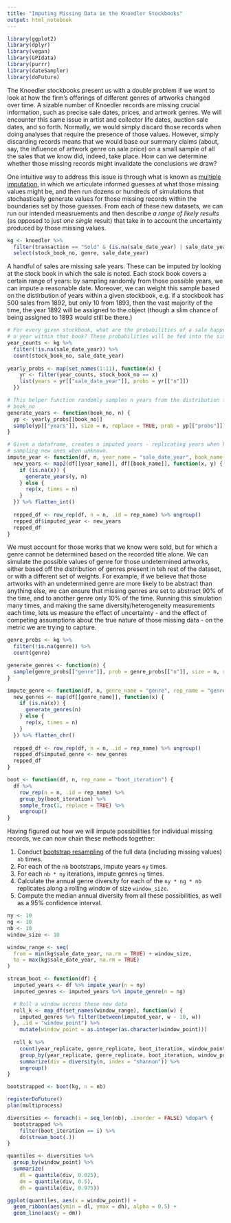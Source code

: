 ```yaml
---
title: "Imputing Missing Data in the Knoedler Stockbooks"
output: html_notebook
---
```


```r
library(ggplot2)
library(dplyr)
library(vegan)
library(GPIdata)
library(purrr)
library(dateSampler)
library(doFuture)
```

The Knoedler stockbooks present us with a double problem if we want to look at how the firm's offerings of different genres of artworks changed over time.
A sizable number of Knoedler records are missing crucial information, such as precise sale dates, prices, and artwork genres.
We will encounter this same issue in artist and collector life dates, auction sale dates, and so forth.
Normally, we would simply discard those records when doing analyses that require the presence of those values.
However, simply discarding records means that we would base our summary claims (about, say, the influence of artwork genre on sale price) on a small sample of all the sales that we know did, indeed, take place.
How can we determine whether those missing records might invalidate the conclusions we draw?

One intuitive way to address this issue is through what is known as [multiple imputation](https://en.wikipedia.org/wiki/Imputation_(statistics)#Multiple_imputation), in which we articulate informed guesses at what those missing values might be, and then run dozens or hundreds of simulations that stochastically generate values for those missing records within the boundaries set by those guesses.
From each of these new datasets, we can run our intended measruements and then describe _a range of likely results_ (as opposed to just _one single_ result) that take in to account the uncertainty produced by those missing values.

```r
kg <- knoedler %>%
  filter(transaction == "Sold" & (is.na(sale_date_year) | sale_date_year < 1973)) %>%
  select(stock_book_no, genre, sale_date_year)
```

A handful of sales are missing sale years. 
These can be imputed by looking at the stock book in which the sale is noted.
Each stock book covers a certain range of years: by sampling randomly from those possible years, we can impute a reasonable date.
Moreover, we can weight this sample based on the distirbution of years within a given stockbook, e.g. if a stockbook has 500 sales from 1892, but only 10 from 1893, then the vast majority of the time, the year 1892 will be assigned to the object (though a slim chance of being assigned to 1893 would still be there.)

```r
# For every given stockbook, what are the probabilities of a sale happening on
# a year within that book? These probabilities will be fed into the simulation.
year_counts <- kg %>% 
  filter(!is.na(sale_date_year)) %>% 
  count(stock_book_no, sale_date_year)
  
yearly_probs <- map(set_names(1:11), function(x) {
    yr <- filter(year_counts, stock_book_no == x)
    list(years = yr[["sale_date_year"]], probs = yr[["n"]])
  })

# This helper function randomly samples n years from the distribution found in
# book_no
generate_years <- function(book_no, n) {
  yp <- yearly_probs[[book_no]]
  sample(yp[["years"]], size = n, replace = TRUE, prob = yp[["probs"]])
}

# Given a dataframe, creates n imputed years - replicating years when known, and
# sampling new ones when unknown.
impute_year <- function(df, n, year_name = "sale_date_year", book_name = "stock_book_no", rep_name = "year_replicate") {
  new_years <- map2(df[[year_name]], df[[book_name]], function(x, y) {
    if (is.na(x)) {
      generate_years(y, n)
    } else {
      rep(x, times = n)
    }
  }) %>% flatten_int()
  
  repped_df <- row_rep(df, n = n, .id = rep_name) %>% ungroup()
  repped_df$imputed_year <- new_years
  repped_df
}
```

We must account for those works that we know were sold, but for which a genre cannot be determined based on the recorded title alone. 
We can simulate the possible values of genre for those undetermined artworks, either based off the distribution of genres present in teh rest of the dataset, or with a different set of weights. 
For example, if we believe that those artworks with an undetermined genre are more likely to be abstract than anything else, we can ensure that missing genres are set to abstract 90% of the time, and to another genre only 10% of the time. 
Running this simulation many times, and making the same diversity/heterogeneity measurements each time, lets us measure the effect of uncertainty - and the effect of competing assumptions about the true nature of those missing data - on the metric we are trying to capture.

```r
genre_probs <- kg %>%
  filter(!is.na(genre)) %>%
  count(genre)

generate_genres <- function(n) {
  sample(genre_probs[["genre"]], prob = genre_probs[["n"]], size = n, replace = TRUE)
}

impute_genre <- function(df, n, genre_name = "genre", rep_name = "genre_replicate") {
  new_genres <- map(df[[genre_name]], function(x) {
    if (is.na(x)) {
      generate_genres(n)
    } else {
      rep(x, times = n)
    }
  }) %>% flatten_chr()
  
  repped_df <- row_rep(df, n = n, .id = rep_name) %>% ungroup()
  repped_df$imputed_genre <- new_genres
  repped_df
}
```

```r
boot <- function(df, n, rep_name = "boot_iteration") {
  df %>% 
    row_rep(n = n, .id = rep_name) %>% 
    group_by(boot_iteration) %>% 
    sample_frac(1, replace = TRUE) %>% 
    ungroup()
}
```

Having figured out how we will impute possibilities for individual missing records, we can now chain these methods together:

1. Conduct [bootstrap resampling]() of the full data (including missing values) `nb` times. 
2. For each of the `nb` bootstraps, impute years `ny` times.
3. For each `nb * ny` iterations, impute genres `ng` times.
4. Calculate the annual genre diversity for each of the `ny * ng * nb` replicates along a rolling window of size `window_size`.
5. Compute the median annual diversity from all these possibilities, as well as a 95% confidence interval.

```r
ny <- 10
ng <- 10
nb <- 10
window_size <- 10

window_range <- seq(
  from = min(kg$sale_date_year, na.rm = TRUE) + window_size,
  to = max(kg$sale_date_year, na.rm = TRUE)
)
```

```r
stream_boot <- function(df) {
  imputed_years <- df %>% impute_year(n = ny)
  imputed_genres <- imputed_years %>% impute_genre(n = ng)

  # Roll a window across these new data
  roll_k <- map_df(set_names(window_range), function(w) {
    imputed_genres %>% filter(between(imputed_year, w - 10, w))
  }, .id = "window_point") %>% 
    mutate(window_point = as.integer(as.character(window_point)))
  
  roll_k %>% 
    count(year_replicate, genre_replicate, boot_iteration, window_point, genre) %>% 
    group_by(year_replicate, genre_replicate, boot_iteration, window_point) %>% 
    summarize(div = diversity(n, index = "shannon")) %>% 
    ungroup()
}
```

```r
bootstrapped <- boot(kg, n = nb)

registerDoFuture()
plan(multiprocess)

diversities <- foreach(i = seq_len(nb), .inorder = FALSE) %dopar% {
  bootstrapped %>% 
    filter(boot_iteration == i) %>% 
    do(stream_boot(.))
}

quantiles <- diversities %>% 
  group_by(window_point) %>% 
  summarize(
    dl = quantile(div, 0.025),
    dm = quantile(div, 0.5),
    dh = quantile(div, 0.975))
```

```r
ggplot(quantiles, aes(x = window_point)) +
  geom_ribbon(aes(ymin = dl, ymax = dh), alpha = 0.5) +
  geom_line(aes(y = dm))
```
